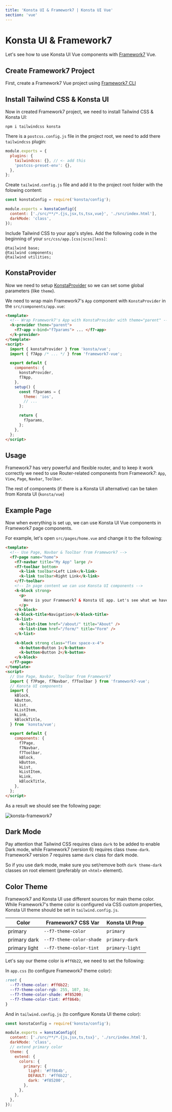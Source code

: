 ```yaml
---
title: 'Konsta UI & Framework7 | Konsta UI Vue'
section: 'vue'
---
```


# Konsta UI & Framework7

Let's see how to use Konsta UI Vue components with [Framework7](https://framework7.io) Vue.

## Create Framework7 Project

First, create a Framework7 Vue project using [Framework7 CLI](https://framework7.io/cli)

## Install Tailwind CSS & Konsta UI

Now in created Framework7 project, we need to install Tailwind CSS & Konsta UI:

```
npm i tailwindcss konsta
```

There is a `postcss.config.js` file in the project root, we need to add there `tailwindcss` plugin:

```js
module.exports = {
  plugins: {
    tailwindcss: {}, // <- add this
    'postcss-preset-env': {},
  },
};
```

Create `tailwind.config.js` file and add it to the project root folder with the folowing content:

```js
const konstaConfig = require('konsta/config');

module.exports = konstaConfig({
  content: ['./src/**/*.{js,jsx,ts,tsx,vue}', './src/index.html'],
  darkMode: 'class',
});
```

Include Tailwind CSS to your app's styles. Add the following code in the beginning of your `src/css/app.[css|scss|less]`:

```
@tailwind base;
@tailwind components;
@tailwind utilities;
```

## KonstaProvider

Now we need to setup [KonstaProvider](/vue/konsta-provider) so we can set some global parameters (like `theme`).

We need to wrap main Framework7's `App` component with `KonstaProvider` in the `src/components/app.vue`:

```html
<template>
  <!-- Wrap Framework7's App with KonstaProvider with theme="parent" -->
  <k-provider theme="parent">
    <f7-app v-bind="f7params"> ... </f7-app>
  </k-provider>
</template>
<script>
  import { konstaProvider } from 'konsta/vue';
  import { f7App /* ... */ } from 'framework7-vue';

  export default {
    components: {
      konstaProvider,
      f7App,
    },
    setup() {
      const f7params = {
        theme: 'ios',
        // ...
      };

      return {
        f7params,
      };
    },
  };
</script>
```

## Usage

Framework7 has very powerful and flexible router, and to keep it work correctly we need to use Router-related components from Framework7: `App`, `View`, `Page`, `Navbar`, `Toolbar`.

The rest of components (if there is a Konsta UI alternative) can be taken from Konsta UI (`konsta/vue`)

## Example Page

Now when everything is set up, we can use Konsta UI Vue components in Framework7 page components.

For example, let's open `src/pages/home.vue` and change it to the following:

```html
<template>
  <!-- Use Page, Navbar & Toolbar from Framework7 -->
  <f7-page name="home">
    <f7-navbar title="My App" large />
    <f7-toolbar bottom>
      <k-link toolbar>Left Link</k-link>
      <k-link toolbar>Right Link</k-link>
    </f7-toolbar>
    <!-- In page content we can use Konsta UI components -->
    <k-block strong>
      <p>
        Here is your Framework7 & Konsta UI app. Let's see what we have here.
      </p>
    </k-block>
    <k-block-title>Navigation</k-block-title>
    <k-list>
      <k-list-item href="/about/" title="About" />
      <k-list-item href="/form/" title="Form" />
    </k-list>

    <k-block strong class="flex space-x-4">
      <k-button>Button 1</k-button>
      <k-button>Button 2</k-button>
    </k-block>
  </f7-page>
</template>
<script>
  // Use Page, Navbar, Toolbar from Framework7
  import { f7Page, f7Navbar, f7Toolbar } from 'framework7-vue';
  // Konsta UI components
  import {
    kBlock,
    kButton,
    kList,
    kListItem,
    kLink,
    kBlockTitle,
  } from 'konsta/vue';

  export default {
    components: {
      f7Page,
      f7Navbar,
      f7Toolbar,
      kBlock,
      kButton,
      kList,
      kListItem,
      kLink,
      kBlockTitle,
    },
  };
</script>
```

As a result we should see the following page:

<img
  class="max-w-[375px] w-full border border-black border-opacity-10 rounded-lg"
  src="/images/docs/k-framework7.png"
  alt="konsta-framework7"
/>

## Dark Mode

Pay attention that Tailwind CSS requires class `dark` to be added to enable Dark mode, while Framework7 (version 6) requires class `theme-dark`. Framework7 version 7 requires same `dark` class for dark mode.

So if you use dark mode, make sure you set/remove both `dark theme-dark` classes on root element (preferably on `<html>` element).

## Color Theme

Framework7 and Konsta UI use different sources for main theme color. While Framework7's theme color is configured via CSS custom properties, Konsta UI theme should be set in `tailwind.config.js`.

| Color         | Framework7 CSS Var       | Konsta UI Prop  |
| ------------- | ------------------------ | --------------- |
| primary       | `--f7-theme-color`       | `primary`       |
| primary dark  | `--f7-theme-color-shade` | `primary-dark`  |
| primary light | `--f7-theme-color-tint`  | `primary-light` |

Let's say our theme color is <span class="inline-block h-[1em] w-[1em] bg-[#ff6b22] align-middle" /> `#ff6b22`, we need to set the following:

In `app.css` (to configure Framework7 theme color):

```css
:root {
  --f7-theme-color: #ff6b22;
  --f7-theme-color-rgb: 255, 107, 34;
  --f7-theme-color-shade: #f85200;
  --f7-theme-color-tint: #ff864b;
}
```

And in `tailwind.config.js` (to configure Konsta UI theme color):

```js
const konstaConfig = require('konsta/config');

module.exports = konstaConfig({
  content: ['./src/**/*.{js,jsx,ts,tsx}', './src/index.html'],
  darkMode: 'class',
  // extend primary color
  theme: {
    extend: {
      colors: {
        primary: {
          light: '#ff864b',
          DEFAULT: '#ff6b22',
          dark: '#f85200',
        },
      },
    },
  },
});
```
